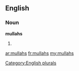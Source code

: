 ==English==

===Noun===
'''mullahs'''

# {{plural of|[[mullah]]}}

[[Category:English plurals]]

[[ar:mullahs]]
[[fr:mullahs]]
[[my:mullahs]]